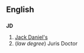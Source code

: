 ==English==
==={{initialism}}===
'''JD'''

# [[W:Jack Daniel's|Jack Daniel's]]
# (''law degree'') Juris Doctor